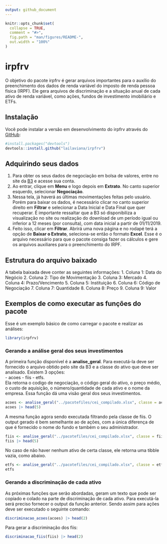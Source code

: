 ```yaml
---
output: github_document
---
```


<!-- README.md is generated from README.Rmd. Please edit that file -->

```r
knitr::opts_chunk$set(
  collapse = TRUE,
  comment = "#>",
  fig.path = "man/figures/README-",
  out.width = "100%"
)
```

# irpfrv

<!-- badges: start -->
<!-- badges: end -->

O objetivo do pacote irpfrv é gerar arquivos importantes para o auxílio do preenchimento dos dados de renda variável do imposto de renda pessoa física (IRPF). Ele gera arquivos de discriminação e a situação anual de cada ativo de renda variável, como ações, fundos de investimento imobiliário e ETFs.

## Instalação

Você pode instalar a versão em desenvolvimento do irpfrv através do [GitHub](https://github.com/):

``` r
#install.packages("devtools")
devtools::install.github("lailaviana/irpfrv")
```


## Adquirindo seus dados

1. Para obter os seus dados de negociação em bolsa de valores, entre no site da [B3](https://www.investidor.b3.com.br/) e acesse sua conta.
2. Ao entrar, clique em **Menu** e logo depois em **Extrato**. No canto superior esquerdo, selecionar **Negociação**. 
3. Nessa tela, já haverá as últimas movimentações feitas pelo usuário. Porém para baixar os dados, é necessário clicar no canto superior direito em **Filtrar** e selecionar a Data Inicial e Data Final que quer recuperar. É importante ressaltar que a B3 só disponibiliza a visualização no site ou realização do download de um período igual ou inferior a 12 meses (por consulta), com data inicial a partir de 01/11/2019. 
4. Feito isso, clicar em **Filtrar**. Abrirá uma nova página e no rodapé terá a opção de **Baixar o Extrato**, seleciona-se então o formato **Excel**. Esse é o arquivo necessário para que o pacote consiga fazer os cálculos e gere os arquivos auxiliares para o preenchimento do IRPF.

## Estrutura do arquivo baixado

A tabela baixada deve conter as seguintes informações:
1. Coluna 1: Data do Negócio
2. Coluna 2: Tipo de Movimentação
3. Coluna 3: Mercado
4. Coluna 4: Prazo/Vencimento
5. Coluna 5: Instituição
6. Coluna 6: Código de Negociação
7. Coluna 7: Quantidade
8. Coluna 8: Preço
9. Coluna 9: Valor

## Exemplos de como executar as funções do pacote

Esse é um exemplo básico de como carregar o pacote e realizar as análises:

```r
library(irpfrv)
```

### Gerando a análise geral dos seus investimentos
A primeira função disponível é a **analise_geral**. Para executá-la deve ser fornecido o arquivo obtido pelo site da B3 e a classe do ativo que deve ser analisado. Existem 3 opções:  
- acoes
- fiis
- etfs.    
Ela retorna o codigo de negociação, o código geral do ativo, o preço médio, o custo de aquisição, o número/quantidade de cada ativo e o nome da empresa. Essa função dá uma visão geral dos seus investimentos.    

```r
acoes <- analise_geral("../pacotefiles/cei_compilado.xlsx", classe = acoes)
acoes |> head(5)
```
A mesma função agora sendo executada filtrando pela classe de fiis. O output gerado é bem semelhante ao de ações, com a única diferença de que 
é fornecido o nome do fundo e também o seu administrador. 

```r
fiis <- analise_geral("../pacotefiles/cei_compilado.xlsx", classe = fiis)
fiis |> head(5)
```
No caso de não haver nenhum ativo de certa classe, ele retorna uma tibble vazia, como abaixo. 

```r
etfs <- analise_geral("../pacotefiles/cei_compilado.xlsx", classe = etfs)
etfs
```

### Gerando a discriminação de cada ativo
As próximas funções que serão abordadas, geram um texto que pode ser copiado e colado na parte de discriminação de cada ativo. Para executá-la será preciso fornecer o output da função anterior. Sendo assim para ações deve ser executado o seguinte comando:

```r
discriminacao_acoes(acoes) |> head(2)
```
Para gerar a discriminação dos fiis:  
```r
discriminacao_fiis(fiis) |> head(2)
```
